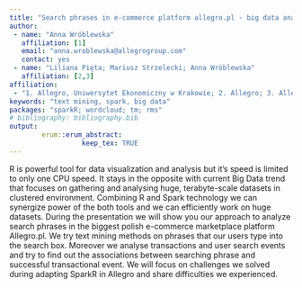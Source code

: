 ```yaml
---
title: "Search phrases in e-commerce platform allegro.pl - big data analysis using SparkR"
author:
 - name: "Anna Wróblewska"
   affiliation: [1]
   email: "anna.wroblewska@allegrogroup.com"
   contact: yes
 - name: "Liliana Pięta; Mariusz Strzelecki; Anna Wróblewska"
   affiliation: [2,3]
affiliation:
 - "1. Allegro, Uniwersytet Ekonomiczny w Krakowie; 2. Allegro; 3. Allegro, Politechnika Warszawska"
keywords: "text mining, spark, big data"
packages: "sparkR; wordcloud; tm; rms"
# bibliography: bibliography.bib
output:  
        erum::erum_abstract:
                  keep_tex: TRUE
---
```


R is powerful tool for data visualization and analysis but it’s speed is
limited to only one CPU speed. It stays in the opposite with current Big
Data trend that focuses on gathering and analysing huge, terabyte-scale
datasets in clustered environment. Combining R and Spark technology we
can synergize power of the both tools and we can efficiently work on
huge datasets. During the presentation we will show you our approach to
analyze search phrases in the biggest polish e-commerce marketplace
platform Allegro.pl. We try text mining methods on phrases that our
users type into the search box. Moreover we analyse transactions and
user search events and try to find out the associations between
searching phrase and successful transactional event. We will focus on
challenges we solved during adapting SparkR in Allegro and share
difficulties we experienced.

<!--  -->
<!--  -->
<!--  -->
